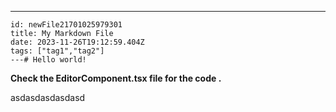 ---
    id: newFile21701025979301
    title: My Markdown File
    date: 2023-11-26T19:12:59.404Z
    tags: ["tag1","tag2"]
    ---# Hello world!

**Check the EditorComponent.tsx file for the code .**





asdasdasdasdasd